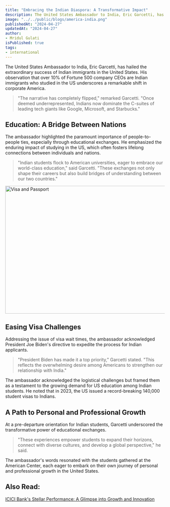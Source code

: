 ```yaml
---
title: "Embracing the Indian Diaspora: A Transformative Impact"
description: The United States Ambassador to India, Eric Garcetti, has hailed the extraordinary success of Indian immigrants in the United States. His observation that over 10% of Fortune 500 company CEOs are Indian immigrants who studied in the US underscores a remarkable shift in corporate America.
image: "../../public/blogs/america-india.png"
publishedAt: "2024-04-27"
updatedAt: "2024-04-27"
author: 
- Mridul Gulati
isPublished: true
tags: 
- international
---
```


The United States Ambassador to India, Eric Garcetti, has hailed the extraordinary success of Indian immigrants in the United States. His observation that over 10% of Fortune 500 company CEOs are Indian immigrants who studied in the US underscores a remarkable shift in corporate America.

> "The narrative has completely flipped," remarked Garcetti. "Once deemed underrepresented, Indians now dominate the C-suites of leading tech giants like Google, Microsoft, and Starbucks."

## Education: A Bridge Between Nations

The ambassador highlighted the paramount importance of people-to-people ties, especially through educational exchanges. He emphasized the enduring impact of studying in the US, which often fosters lifelong connections between individuals and nations.

> "Indian students flock to American universities, eager to embrace our world-class education," said Garcetti. "These exchanges not only shape their careers but also build bridges of understanding between our two countries."

<Image
  src="/blogs/visa.png"
  width="718"
  height="404"
  alt="Visa and Passport"
  sizes="100vw"
/>

## Easing Visa Challenges

Addressing the issue of visa wait times, the ambassador acknowledged President Joe Biden's directive to expedite the process for Indian applicants.

> "President Biden has made it a top priority," Garcetti stated. "This reflects the overwhelming desire among Americans to strengthen our relationship with India."

The ambassador acknowledged the logistical challenges but framed them as a testament to the growing demand for US education among Indian students. He noted that in 2023, the US issued a record-breaking 140,000 student visas to Indians.

## A Path to Personal and Professional Growth

At a pre-departure orientation for Indian students, Garcetti underscored the transformative power of educational exchanges.

> "These experiences empower students to expand their horizons, connect with diverse cultures, and develop a global perspective," he said.

The ambassador's words resonated with the students gathered at the American Center, each eager to embark on their own journey of personal and professional growth in the United States.

## Also Read:

[ICICI Bank's Stellar Performance: A Glimpse into Growth and Innovation](https://onlinekhabri.com/blog/content/icici-bank-stellar-performance)